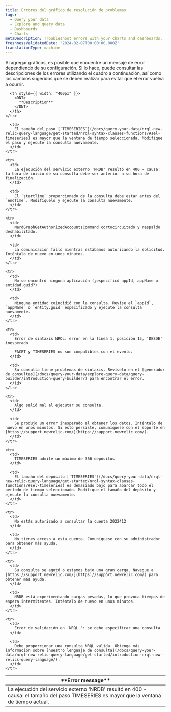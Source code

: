 ```yaml
---
title: Errores del gráfico de resolución de problemas
tags:
  - Query your data
  - Explore and query data
  - Dashboards
  - Charts
metaDescription: Troubleshoot errors with your charts and dashboards.
freshnessValidatedDate: '2024-02-07T00:00:00.000Z'
translationType: machine
---
```


Al agregar gráficos, es posible que encuentre un mensaje de error dependiendo de su configuración. Si lo hace, puede consultar las descripciones de los errores utilizando el cuadro a continuación, así como los cambios sugeridos que se deben realizar para evitar que el error vuelva a ocurrir.

<table>
  <thead>
    <tr>
      <th style={{ width: "400px" }}>
        <DNT>
          **Error message**
        </DNT>
      </th>

      <th style={{ width: "400px" }}>
        <DNT>
          **Description**
        </DNT>
      </th>
    </tr>
  </thead>

  <tbody>
    <tr>
      <td>
        La ejecución del servicio externo 'NRDB' resultó en 400 - causa: el tamaño del paso TIMESERIES es mayor que la ventana de tiempo actual.
      </td>

      <td>
        El tamaño del paso [`TIMESERIES`](/docs/query-your-data/nrql-new-relic-query-language/get-started/nrql-syntax-clauses-functions/#sel-timeseries) es mayor que la ventana de tiempo seleccionada. Modifique el paso y ejecute la consulta nuevamente.
      </td>
    </tr>

    <tr>
      <td>
        La ejecución del servicio externo 'NRDB' resultó en 400 - causa: la hora de inicio de su consulta debe ser anterior a su hora de finalización.
      </td>

      <td>
        El `startTime` proporcionado de la consulta debe estar antes del `endTime`. Modifíquelo y ejecute la consulta nuevamente.
      </td>
    </tr>

    <tr>
      <td>
        NerdGraphGetAuthorizedAccountsCommand cortocircuitado y respaldo deshabilitado.
      </td>

      <td>
        La comunicación falló mientras estábamos autorizando la solicitud. Inténtalo de nuevo en unos minutos.
      </td>
    </tr>

    <tr>
      <td>
        No se encontró ninguna aplicación (¿especificó appId, appName o entidad.guid?)
      </td>

      <td>
        Ninguna entidad coincidió con la consulta. Revise el `appId`, `appName` o `entity.guid` especificado y ejecute la consulta nuevamente.
      </td>
    </tr>

    <tr>
      <td>
        Error de sintaxis NRQL: error en la línea 1, posición 15, 'DESDE' inesperado

        FACET y TIMESERIES no son compatibles con el evento.
      </td>

      <td>
        Su consulta tiene problemas de sintaxis. Revíselo en el [generador de consultas](/docs/query-your-data/explore-query-data/query-builder/introduction-query-builder/) para encontrar el error.
      </td>
    </tr>

    <tr>
      <td>
        Algo salió mal al ejecutar su consulta.
      </td>

      <td>
        Se produjo un error inesperado al obtener los datos. Inténtalo de nuevo en unos minutos. Si esto persiste, comuníquese con el soporte en [https://support.newrelic.com/](https://support.newrelic.com/).
      </td>
    </tr>

    <tr>
      <td>
        TIMESERIES admite un máximo de 366 depósitos
      </td>

      <td>
        El tamaño del depósito [`TIMESERIES`](/docs/query-your-data/nrql-new-relic-query-language/get-started/nrql-syntax-clauses-functions/#sel-timeseries) es demasiado bajo para abarcar todo el período de tiempo seleccionado. Modifique el tamaño del depósito y ejecute la consulta nuevamente.
      </td>
    </tr>

    <tr>
      <td>
        No estás autorizado a consultar la cuenta 2022412
      </td>

      <td>
        No tienes acceso a esta cuenta. Comuníquese con su administrador para obtener más ayuda.
      </td>
    </tr>

    <tr>
      <td>
        Su consulta se agotó o estamos bajo una gran carga. Navegue a [https://support.newrelic.com/](https://support.newrelic.com/) para obtener más ayuda.
      </td>

      <td>
        NRDB está experimentando cargas pesadas, lo que provoca tiempos de espera intermitentes. Inténtalo de nuevo en unos minutos.
      </td>
    </tr>

    <tr>
      <td>
        Error de validación en 'NRQL ': se debe especificar una consulta
      </td>

      <td>
        Debe proporcionar una consulta NRQL válida. Obtenga más información sobre [nuestro lenguaje de consulta](/docs/query-your-data/nrql-new-relic-query-language/get-started/introduction-nrql-new-relics-query-language/).
      </td>
    </tr>
  </tbody>
</table>
